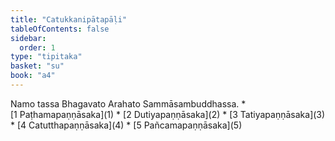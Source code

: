 ```yaml
---
title: "Catukkanipātapāḷi"
tableOfContents: false
sidebar:
  order: 1
type: "tipitaka"
basket: "su"
book: "a4"
---
```


<Paragraph number="1" type="center" book="a4">
Namo tassa Bhagavato Arahato Sammāsambuddhassa.

</Paragraph>

<TableOfContents book="a4">
* [1 Paṭhamapaṇṇāsaka](1)
* [2 Dutiyapaṇṇāsaka](2)
* [3 Tatiyapaṇṇāsaka](3)
* [4 Catutthapaṇṇāsaka](4)
* [5 Pañcamapaṇṇāsaka](5)
</TableOfContents>
